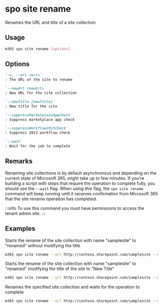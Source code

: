
# spo site rename

Renames the URL and title of a site collection

## Usage

```sh
m365 spo site rename [options]
```

## Options

```md defintion-list
`-u, --url <url>`
: The URL of the site to rename

`--newUrl <newUrl>`
: New URL for the site collection

`--newTitle [newTitle]`
: New title for the site

`--suppressMarketplaceAppCheck`
: Suppress marketplace app check

`--suppressWorkflow2013Check`
: Suppress 2013 workflow check

`--wait`
: Wait for the job to complete
```

<Global />

## Remarks

Renaming site collections is by default asynchronous and depending on the current state of Microsoft 365, might take up to few minutes. If you're building a script with steps that require the operation to complete fully, you should use the `--wait` flag. When using this flag, the `spo site rename` command  will keep running until it receives confirmation from Microsoft 365 that the site rename operation has completed.

:::info
To use this command you must have permissions to access the tenant admin site.
:::
    
## Examples

Starts the rename of the site collection with name "samplesite" to "renamed" without modifying the title

```sh
m365 spo site rename --url http://contoso.sharepoint.com/samplesite --newUrl http://contoso.sharepoint.com/renamed
```

Starts the rename of the site collection with name "samplesite" to "renamed" modifying the title of the site to "New Title"

```sh
m365 spo site rename --url http://contoso.sharepoint.com/samplesite --newUrl http://contoso.sharepoint.com/renamed --newTitle "New Title"
```

Renames the specified site collection and waits for the operation to complete

```sh
m365 spo site rename --url http://contoso.sharepoint.com/samplesite --newUrl http://contoso.sharepoint.com/renamed --newTitle "New Title" --wait
```
